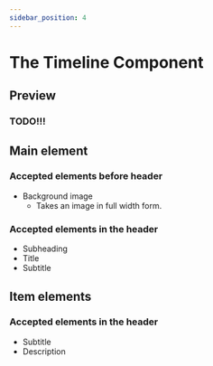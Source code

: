 ```yaml
---
sidebar_position: 4
---
```


# The Timeline Component

## Preview


### TODO!!!

## Main element

### Accepted elements before header

 - Background image
    - Takes an image in full width form.

### Accepted elements in the header
  - Subheading
  - Title
  - Subtitle

## Item elements

### Accepted elements in the header
  - Subtitle
  - Description

